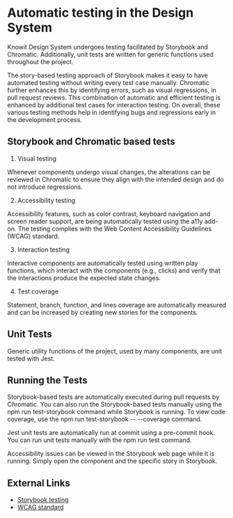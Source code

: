 
<Meta title="Design System/Testing" />

# Automatic testing in the Design System

Knowit Design System undergoes testing facilitated by Storybook and Chromatic. Additionally, unit tests are written for generic functions used throughout the project.

The story-based testing approach of Storybook makes it easy to have automated testing without writing every test case manually. Chromatic further enhances this by identifying errors, such as visual regressions, in pull request reviews. This combination of automatic and efficient testing is enhanced by additional test cases for interaction testing. On overall, these various testing methods help in identifying bugs and regressions early in the development process.

## Storybook and Chromatic based tests

1. Visual testing

Whenever components undergo visual changes, the alterations can be reviewed in Chromatic to ensure they align with the intended design and do not introduce regressions.

2. Accessibility testing

Accessibility features, such as color contrast, keyboard navigation and screen reader support, are being automatically tested using the a11y add-on. The testing complies with the Web Content Accessibility Guidelines (WCAG) standard.

3. Interaction testing

Interactive components are automatically tested using written play functions, which interact with the components (e.g., clicks) and verify that the interactions produce the expected state changes.

4. Test coverage

Statement, branch, function, and lines coverage are automatically measured and can be increased by creating new stories for the components.

## Unit Tests

Generic utility functions of the project, used by many components, are unit tested with Jest.

## Running the Tests

Storybook-based tests are automatically executed during pull requests by Chromatic. You can also run the Storybook-based tests manually using the npm run test-storybook command while Storybook is running. To view code coverage, use the npm run test-storybook -- --coverage command.

Jest unit tests are automatically run at commit using a pre-commit hook. You can run unit tests manually with the npm run test command.

Accessibility issues can be viewed in the Storybook web page while it is running. Simply open the component and the specific story in Storybook.

## External Links

- [Storybook testing](https://storybook.js.org/docs/react/writing-tests/introduction)
- [WCAG standard](https://www.w3.org/WAI/standards-guidelines/wcag/)

